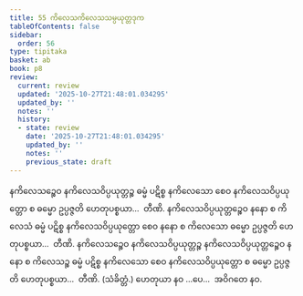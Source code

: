 ```yaml
---
title: 55 ကိလေသကိလေသသမ္ပယုတ္တဒုက
tableOfContents: false
sidebar:
  order: 56
type: tipitaka
basket: ab
book: p8
review:
  current: review
  updated: '2025-10-27T21:48:01.034295'
  updated_by: ''
  notes: ''
  history:
  - state: review
    date: '2025-10-27T21:48:01.034295'
    updated_by: ''
    notes: ''
    previous_state: draft
---
```



<ReviewStatus review={frontmatter.review} showDetails={true} />

<HypothesisAnnotation frontmatter={frontmatter} />

<DynamicBreadcrumb />

<Division number="74" book="p8" e="ch" v="40" p="98">

<Paragraph number="234" book="p8">
နကိလေသဉ္စေဝ နကိလေသဝိပ္ပယုတ္တဉ္စ ဓမ္မံ ပဋိစ္စ နကိလေသော စေဝ နကိလေသဝိပ္ပယုတ္တော စ ဓမ္မော ဥပ္ပဇ္ဇတိ ဟေတုပစ္စယာ…  တီဏိ.
</Paragraph>

<Paragraph number="235" book="p8">
နကိလေသဝိပ္ပယုတ္တဉ္စေဝ နနော စ ကိလေသံ ဓမ္မံ ပဋိစ္စ နကိလေသဝိပ္ပယုတ္တော စေဝ နနော စ ကိလေသော ဓမ္မော ဥပ္ပဇ္ဇတိ ဟေတုပစ္စယာ…  တီဏိ.
</Paragraph>

<Paragraph number="236" book="p8">
နကိလေသဉ္စေဝ နကိလေသဝိပ္ပယုတ္တဉ္စ နကိလေသဝိပ္ပယုတ္တဉ္စေဝ နနော စ ကိလေသဉ္စ ဓမ္မံ ပဋိစ္စ နကိလေသော စေဝ နကိလေသဝိပ္ပယုတ္တော စ ဓမ္မော ဥပ္ပဇ္ဇတိ ဟေတုပစ္စယာ…  တီဏိ. (သံခိတ္တံ.)
</Paragraph>

<Paragraph number="237" book="p8">
ဟေတုယာ နဝ …ပေ…  အဝိဂတေ နဝ.
</Paragraph>
</Division>